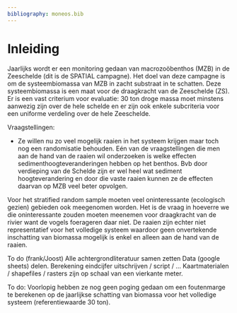 ```yaml
---
bibliography: moneos.bib
---
```


# Inleiding

Jaarlijks wordt er een monitoring gedaan van macrozoöbenthos (MZB) in de Zeeschelde (dit is de SPATIAL campagne).
Het doel van deze campagne is om de systeembiomassa van MZB in zacht substraat in te schatten.
Deze systeembiomassa is een maat voor de draagkracht van de Zeeschelde (ZS).
Er is een vast criterium voor evaluatie: 30 ton droge massa moet minstens aanwezig zijn over de hele schelde en er zijn ook enkele subcriteria voor een uniforme verdeling over de hele Zeeschelde.

Vraagstellingen:

-   Ze willen nu zo veel mogelijk raaien in het systeem krijgen maar toch nog een randomisatie behouden. Eén van de vraagstellingen die men aan de hand van de raaien wil onderzoeken is welke effecten sedimenthoogteveranderingen hebben op het benthos. Bvb door verdieping van de Schelde zijn er wel heel wat sediment hoogteverandering en door die vaste raaien kunnen ze de effecten daarvan op MZB veel beter opvolgen.

Voor het stratified random sample moeten veel oninteressante (ecologisch gezien) gebieden ook meegenomen worden.
Het is de vraag in hoeverre we die oninteressante zouden moeten meenemen voor draagkracht van de rivier want de vogels foerageren daar niet.
De raaien zijn echter niet representatief voor het volledige systeem waardoor geen onvertekende inschatting van biomassa mogelijk is enkel en alleen aan de hand van de raaien.

To do (frank/Joost) Alle achtergrondliteratuur samen zetten Data (google sheets) delen.
Berekening eindcijfer uitschrijven / script / ... Kaartmaterialen / shapefiles / rasters zijn op schaal van een vierkante meter.

To do: Voorlopig hebben ze nog geen poging gedaan om een foutenmarge te berekenen op de jaarlijkse schatting van biomassa voor het volledige systeem (referentiewaarde 30 ton).
